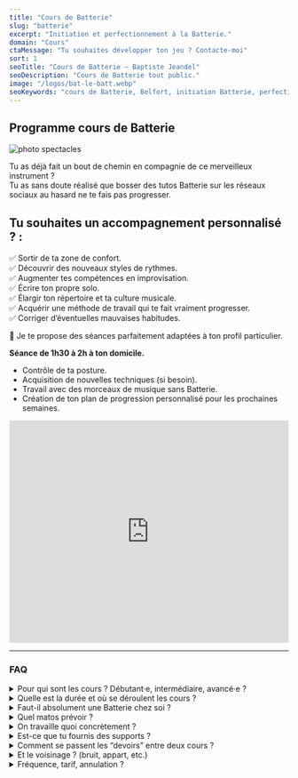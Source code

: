 ```yaml
---
title: "Cours de Batterie"
slug: "batterie"
excerpt: "Initiation et perfectionnement à la Batterie."
domain: "Cours"
ctaMessage: "Tu souhaites développer ton jeu ? Contacte-moi"
sort: 1
seoTitle: "Cours de Batterie — Baptiste Jeandel"
seoDescription: "Cours de Batterie tout public."
image: "/logos/bat-le-batt.webp"
seoKeywords: "cours de Batterie, Belfort, initiation Batterie, perfectionnement, technique mains et pieds, improvisation, solo de batterie, backing tracks, métronome, professeur de batterie"
---
```

## Programme cours de Batterie

![photo spectacles](/images/cours-de-batterie/cours-de-batterie-avec-batlebatt.webp)

Tu as déjà fait un bout de chemin en compagnie de ce merveilleux instrument ?  
Tu as sans doute réalisé que bosser des tutos Batterie sur les réseaux sociaux au hasard ne te fais pas progresser.

## Tu souhaites un accompagnement personnalisé ? :
✅ Sortir de ta zone de confort.     
✅ Découvrir des nouveaux styles de rythmes.  
✅ Augmenter tes compétences en improvisation.  
✅ Écrire ton propre solo.  
✅ Élargir ton répertoire et ta culture musicale.  
✅ Acquérir une méthode de travail qui te fait vraiment progresser.  
✅ Corriger d’éventuelles mauvaises habitudes.  

🥁 Je te propose des séances parfaitement adaptées à ton profil particulier.

**Séance de 1h30 à 2h à ton domicile.**

- Contrôle de ta posture. 
- Acquisition de nouvelles techniques (si besoin). 
- Travail avec des morceaux de musique sans Batterie.   
- Création de ton plan de progression personnalisé pour les prochaines semaines. 


<iframe width="100%" height="400" src="https://www.youtube.com/embed/pPTc98-T_d0?si=9kgd2owic0yifTq_" title="YouTube video player" frameborder="0" allow="accelerometer; autoplay; clipboard-write; encrypted-media; gyroscope; picture-in-picture; web-share" referrerpolicy="strict-origin-when-cross-origin" allowfullscreen></iframe>

---
### FAQ

<details>
  <summary>Pour qui sont les cours ? Débutant·e, intermédiaire, avancé·e ?</summary>
  Pour tous niveaux. On part de ton jeu réel (forces, blocages) et on construit un plan qui te fait progresser sans blabla.
</details>

<details>
  <summary>Quelle est la durée et où se déroulent les cours ?</summary>
  <strong>1h30 à 2h</strong>, directement <strong>à ton domicile</strong> — pratique et efficace pour travailler sur TON kit.
</details>

<details>
  <summary>Faut-il absolument une Batterie chez soi ?</summary>
  Idéalement oui (élec ou acoustique). Sinon, on démarre sur <strong>pad + baguettes</strong> le temps d’équiper le coin drum (solutions step-by-step possibles).
</details>

<details>
  <summary>Quel matos prévoir ?</summary>
  Ton kit (ou pad), une <strong>paire de baguettes</strong> qui te va, un <strong>métronome</strong> (appli ok) et de quoi diffuser des <strong>backing tracks</strong> (enceinte/casque).
</details>

<details>
  <summary>On travaille quoi concrètement ?</summary>
  <strong>Posture</strong>, sons et gestes, <strong>techniques</strong> (mains/pieds), styles nouveaux, <strong>impro</strong>, écriture de <strong>solo</strong>, jeu sur <strong>morceaux sans Batterie</strong>, et un <strong>plan de progression</strong> clair pour les semaines à venir.
</details>

<details>
  <summary>Est-ce que tu fournis des supports ?</summary>
  Oui : <strong>exos structurés</strong>, <strong>backing tracks</strong>, playlists de références et quelques fiches PDF pour ancrer les acquis.
</details>

<details>
  <summary>Comment se passent les “devoirs” entre deux cours ?</summary>
  Une routine courte et <strong>mesurable</strong> (par jour/semaine), avec objectifs simples : tempo, endurance, vocabulaire rythmique. Le but : progrès visibles, pas de grind inutile.
</details>

<details>
  <summary>Et le voisinage ? (bruit, appart, etc.)</summary>
  On optimise : <strong>kit électronique + casque</strong>, sourdines, pads, horaires malins. Oui, on peut bosser sans déclencher la guerre des voisins 😉.
</details>

<details>
  <summary>Fréquence, tarif, annulation ?</summary>
  <strong>Sur devis</strong> selon format (ponctuel, bimensuel, hebdo). En cas d’empêchement, tu me préviens au plus tôt et on replanifie.
</details>
